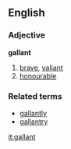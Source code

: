 ==English==
===Adjective===
'''gallant'''

#[[brave]], [[valiant]]
#[[honourable]]

===Related terms===
*[[gallantly]]
*[[gallantry]]

[[it:gallant]]